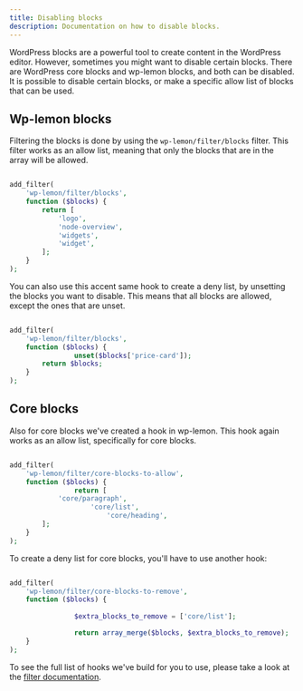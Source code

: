 ```yaml
---
title: Disabling blocks
description: Documentation on how to disable blocks.
---
```


WordPress blocks are a powerful tool to create content in the WordPress editor. 
However, sometimes you might want to disable certain blocks. There are WordPress core blocks and wp-lemon blocks, and both can be disabled.
It is possible to disable certain blocks, or make a specific allow list of blocks that can be used.


## Wp-lemon blocks
Filtering the blocks is done by using the `wp-lemon/filter/blocks` filter. This filter works as an allow list, 
meaning that only the blocks that are in the array will be allowed.
```php

add_filter(
	'wp-lemon/filter/blocks',
	function ($blocks) {
		return [
			'logo',
			'node-overview',
			'widgets',
			'widget',
		];
	}
);

```

You can also use this accent same hook to create a deny list, by unsetting the blocks you want to disable. 
This means that all blocks are allowed, except the ones that are unset.

```php	

add_filter(
	'wp-lemon/filter/blocks',
	function ($blocks) {
                unset($blocks['price-card']);
		return $blocks;
	}
);

```

## Core blocks
Also for core blocks we've created a hook in wp-lemon. This hook again works as an allow list, specifically for core blocks.

```php	

add_filter(
	'wp-lemon/filter/core-blocks-to-allow',
	function ($blocks) {
                return [
			'core/paragraph',
	                'core/list',
                        'core/heading',
		];
	}
);

```

To create a deny list for core blocks, you'll have to use another hook:

```php

add_filter(
	'wp-lemon/filter/core-blocks-to-remove',
	function ($blocks) {
                
                $extra_blocks_to_remove = ['core/list'];

                return array_merge($blocks, $extra_blocks_to_remove);
	}
);

```

To see the full list of hooks we've build for you to use, please take a look at the [filter documentation](/reference/hooks/filters).
